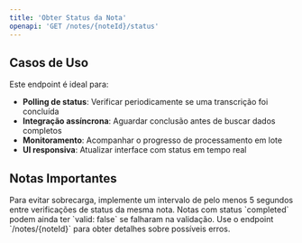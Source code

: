 ```yaml
---
title: 'Obter Status da Nota'
openapi: 'GET /notes/{noteId}/status'
---
```


## Casos de Uso

Este endpoint é ideal para:

- **Polling de status**: Verificar periodicamente se uma transcrição foi concluída
- **Integração assíncrona**: Aguardar conclusão antes de buscar dados completos
- **Monitoramento**: Acompanhar o progresso de processamento em lote
- **UI responsiva**: Atualizar interface com status em tempo real

## Notas Importantes

<Warning>
  Para evitar sobrecarga, implemente um intervalo de pelo menos 5 segundos entre verificações de status da mesma nota.
</Warning>

<Info>
  Notas com status `completed` podem ainda ter `valid: false` se falharam na validação. Use o endpoint `/notes/{noteId}` para obter detalhes sobre possíveis erros.
</Info> 
